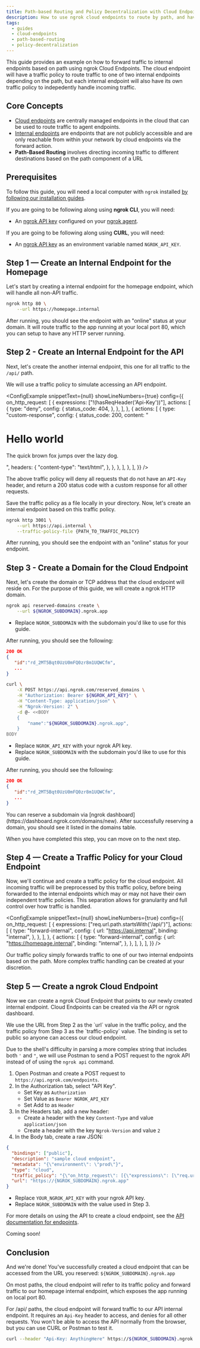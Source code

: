 ```yaml
---
title: Path-based Routing and Policy Decentralization with Cloud Endpoints
description: How to use ngrok cloud endpoints to route by path, and have different traffic policies for each endpoint.
tags:
  - guides
  - cloud-endpoints
  - path-based-routing
  - policy-decentralization
---
```



<!-- prettier-ignore -->
<!-- Imports -->


<!-- Guide -->

This guide provides an example on how to forward traffic to internal endpoints based on path using ngrok Cloud Endpoints. The cloud endpoint will have a traffic policy to route traffic to one of two internal endpoints depending on the path, but each internal endpoint will also have its own traffic policy to indepedently handle incoming traffic.

## Core Concepts

- [Cloud endpoints](/universal-gateway/cloud-endpoints) are centrally managed endpoints in the cloud that can be used to route traffic to agent endpoints.
- [Internal endpoints](/universal-gateway/internal-endpoints) are endpoints that are not publicly accessible and are only reachable from within your network by cloud endpoints via the forward action.
- **Path-Based Routing** involves directing incoming traffic to different destinations based on the path component of a URL

## Prerequisites

To follow this guide, you will need a local computer with `ngrok` installed [by following our installation guides](https://download.ngrok.com).

If you are going to be following along using **ngrok CLI**, you will need:

- An [ngrok API key](https://dashboard.ngrok.com/api) configured on your [ngrok agent](/agent/#ngrok-api).

If you are going to be following along using **CURL**, you will need:

- An [ngrok API key](https://dashboard.ngrok.com/api) as an environment variable named `NGROK_API_KEY`.

## **Step 1** — Create an Internal Endpoint for the Homepage

Let's start by creating a internal endpoint for the homepage endpoint, which will handle all non-API traffic.

```bash
ngrok http 80 \
    --url https://homepage.internal
```

After running, you should see the endpoint with an "online" status at your domain. It will route traffic to the app running at your local port 80, which you can setup to have any HTTP server running.

## **Step 2** - Create an Internal Endpoint for the API

Next, let's create the another internal endpoint, this one for all traffic to the `/api/` path.

We will use a traffic policy to simulate accessing an API endpoint.

<ConfigExample
  snippetText={null}
  showLineNumbers={true}
  config={{
    on_http_request: [
      {
        expressions: ["!(hasReqHeader('Api-Key'))"],
        actions: [
          {
            type: "deny",
            config: {
              status_code: 404,
            },
          },
        ],
      },
      {
        actions: [
          {
            type: "custom-response",
            config: {
              status_code: 200,
              content:
                "<html><body><h1>Hello world</h1><p>The quick brown fox jumps over the lazy dog.</p></body></html>",
              headers: {
                "content-type": "text/html",
              },
            },
          },
        ],
      },
    ],
  }}
/>

The above traffic policy will deny all requests that do not have an `API-Key` header, and return a 200 status code with a custom response for all other requests.

Save the traffic policy as a file locally in your directory. Now, let's create an internal endpoint based on this traffic policy.

```bash
ngrok http 3001 \
    --url https://api.internal \
    --traffic-policy-file {PATH_TO_TRAFFIC_POLICY}
```

After running, you should see the endpoint with an "online" status for your endpoint.

## **Step 3** - Create a Domain for the Cloud Endpoint

Next, let's create the domain or TCP address that the cloud endpoint will reside on.
For the purpose of this guide, we will create a ngrok HTTP domain.

<Tabs groupId="guide">
<TabItem value="cli" label="ngrok CLI" default>

```bash
ngrok api reserved-domains create \
    --url ${NGROK_SUBDOMAIN}.ngrok.app
```

- Replace `NGROK_SUBDOMAIN` with the subdomain you'd like to use for this guide.

After running, you should see the following:

```json
200 OK
{
   "id":"rd_2MT5Bqt0UzU0mFQ0zr8m1UQWCfm",
   ...
}
```

</TabItem>
<TabItem value="curl" label="CURL">

```bash
curl \
    -X POST https://api.ngrok.com/reserved_domains \
    -H "Authorization: Bearer ${NGROK_API_KEY}" \
    -H "Content-Type: application/json" \
    -H "Ngrok-Version: 2" \
    -d @- <<BODY
    {
        "name":"${NGROK_SUBDOMAIN}.ngrok.app",
    }
BODY
```

- Replace `NGROK_API_KEY` with your ngrok API key.
- Replace `NGROK_SUBDOMAIN` with the subdomain you'd like to use for this guide.

After running, you should see the following:

```json
200 OK
{
   "id":"rd_2MT5Bqt0UzU0mFQ0zr8m1UQWCfm",
   ...
}
```

</TabItem>
<TabItem value="dash" label="ngrok Dashboard">
You can reserve a subdomain via [ngrok dashboard](https://dashboard.ngrok.com/domains/new). 
After successfully reserving a domain, you should see it listed in the domains table.
</TabItem>
</Tabs>

When you have completed this step, you can move on to the next step.

## **Step 4** — Create a Traffic Policy for your Cloud Endpoint

Now, we'll continue and create a traffic policy for the cloud endpoint.
All incoming traffic will be preprocessed by this traffic policy, before
being forwarded to the internal endpoints which may or may not have their
own independent traffic policies. This separation allows for granularity and
full control over how traffic is handled.

<ConfigExample
  snippetText={null}
  showLineNumbers={true}
  config={{
    on_http_request: [
      {
        expressions: ["req.url.path.startsWith('/api/')"],
        actions: [
          {
            type: "forward-internal",
            config: {
              url: "https://api.internal",
              binding: "internal",
            },
          },
        ],
      },
      {
        actions: [
          {
            type: "forward-internal",
            config: {
              url: "https://homepage.internal",
              binding: "internal",
            },
          },
        ],
      },
    ],
  }}
/>

Our traffic policy simply forwards traffic to one of our two internal endpoints based on the path.
More complex traffic handling can be created at your discretion.

## **Step 5** — Create a ngrok Cloud Endpoint

Now we can create a ngrok Cloud Endpoint that points to our
newly created internal endpoint. Cloud Endpoints can be created
via the API or ngrok dashboard.

<Tabs groupId="guide">
<TabItem value="api" label="API" default>
We use the URL from Step 2 as the `url` value in the traffic policy, and the traffic policy from Step 3 as the `traffic-policy` value.
The binding is set to public so anyone can access our cloud endpoint.

Due to the shell's difficulty in parsing a more complex string that includes both `'` and `"`, we will use Postman to
send a POST request to the ngrok API instead of of using the `ngrok api` command.

1. Open Postman and create a POST request to `https://api.ngrok.com/endpoints`.
2. In the Authorization tab, select "API Key".
   - Set Key as `Authorization`
   - Set Value as `Bearer NGROK_API_KEY`
   - Set Add to as `Header`
3. In the Headers tab, add a new header:
   - Create a header with the key `Content-Type` and value `application/json`
   - Create a header with the key `Ngrok-Version` and value `2`
4. In the Body tab, create a raw JSON:

```json
{
  "bindings": ["public"],
  "description": "sample cloud endpoint",
  "metadata": "{\"environment\": \"prod\"}",
  "type": "cloud",
  "traffic_policy": "{\"on_http_request\": [{\"expressions\": [\"req.url.path.startsWith('/api/')\"],\"actions\": [{\"type\": \"forward-internal\",\"config\": {\"url\": \"https://api.internal\",\"binding\": \"internal\"}}]},{\"actions\": [{\"type\": \"forward-internal\",\"config\": {\"url\": \"https://homepage.internal\",\"binding\": \"internal\"}}]}]}",
  "url": "https://{NGROK_SUBDOMAIN}.ngrok.app"
}
```

- Replace `YOUR_NGROK_API_KEY` with your ngrok API key.
- Replace `NGROK_SUBDOMAIN` with the value used in Step 3.

For more details on using the API to create a cloud endpoint, see the [API documentation for endpoints](/api/resources/endpoints/).

</TabItem>
<TabItem value="dash" label="ngrok Dashboard">
Coming soon!
</TabItem>
</Tabs>

## Conclusion

And we're done! You've successfully created a cloud endpoint that can be accessed from the URL you reserved: `${NGROK_SUBDOMAIN}.ngrok.app`

On most paths, the cloud endpoint will refer to its traffic policy and forward traffic to our homepage internal endpoint, which exposes the app running on local port 80.

For /api/ paths, the cloud endpoint will forward traffic to our API internal endpoint. It requires an `Api-Key` header to access, and denies for all other requests.
You won't be able to access the API normally from the browser, but you can use CURL or Postman to test it.

```bash
curl --header "Api-Key: AnythingHere" https://${NGROK_SUBDOMAIN}.ngrok.app/api/
```
